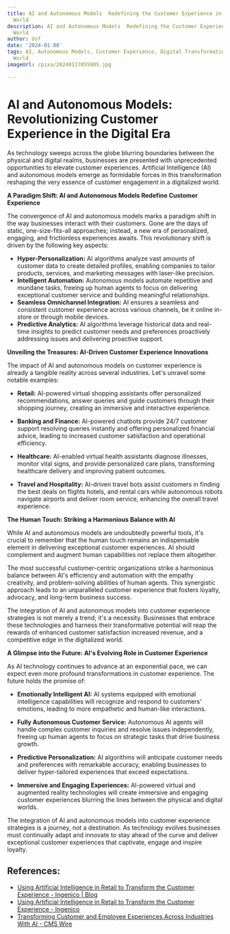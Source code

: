 ```yaml
---
title: AI and Autonomous Models  Redefining the Customer Experience in a Digitalized
  World
description: AI and Autonomous Models  Redefining the Customer Experience in a Digitalized
  World
author: Usf
date: '2024-01-08'
tags: AI, Autonomous Models, Customer Experience, Digital Transformation, Digitalized
  World
imageUrl: /pixa/20240117055905.jpg

---
```

# AI and Autonomous Models: Revolutionizing Customer Experience in the Digital Era

As technology sweeps across the globe blurring boundaries between  the  physical  and digital  realms, businesses are presented with  unprecedented opportunities to elevate customer experiences. Artificial Intelligence (AI) and autonomous  models emerge as formidable forces in this transformation reshaping the very  essence of customer engagement in a digitalized world.

**A  Paradigm Shift: AI  and  Autonomous Models Redefine Customer Experience**

The convergence of AI and autonomous models marks a  paradigm shift in the way businesses interact with their customers. Gone  are the days of static, one-size-fits-all approaches; instead, a new era of personalized, engaging, and frictionless experiences  awaits. This  revolutionary shift is driven by the following key aspects:

*  **Hyper-Personalization:** AI algorithms analyze vast amounts  of customer data to create detailed profiles, enabling companies to tailor products, services, and marketing messages with laser-like precision.
*  **Intelligent Automation:** Autonomous models automate repetitive and mundane tasks, freeing up human agents  to  focus  on delivering exceptional customer service and building meaningful relationships.
* **Seamless Omnichannel Integration:** AI ensures a seamless and consistent customer experience across various channels, be it online in-store  or through  mobile devices.
*  **Predictive Analytics:** AI algorithms leverage historical data and real-time insights to predict  customer needs and preferences proactively addressing issues and delivering proactive support.

**Unveiling the Treasures: AI-Driven Customer Experience Innovations**

The impact of AI and autonomous models  on customer experience is already a tangible reality across several industries. Let's unravel some  notable examples:

* **Retail:**  AI-powered virtual shopping assistants offer personalized recommendations, answer queries and guide customers through their shopping  journey, creating an immersive and interactive experience.

* **Banking and Finance:** AI-powered chatbots provide 24/7 customer support resolving queries instantly and offering personalized financial advice, leading to increased customer satisfaction and operational efficiency.

* **Healthcare:** AI-enabled virtual health assistants diagnose illnesses, monitor  vital signs, and provide personalized care plans, transforming healthcare  delivery and improving patient outcomes.

* **Travel and Hospitality:** AI-driven travel bots assist customers in finding the best deals on flights hotels, and  rental cars while  autonomous robots navigate airports  and deliver  room service, enhancing the overall travel experience.

**The Human Touch: Striking a Harmonious Balance with AI**

While AI and autonomous models  are undoubtedly powerful tools,  it's crucial to remember that the human touch remains  an indispensable element in delivering exceptional customer experiences. AI should complement and augment human capabilities not replace  them  altogether.

The  most successful customer-centric organizations strike a harmonious balance between AI's efficiency and automation  with  the  empathy creativity, and problem-solving  abilities of human agents. This synergistic approach  leads to an unparalleled customer experience that fosters loyalty, advocacy, and long-term business success.

The integration of AI and autonomous models into customer experience  strategies is not merely a trend;  it's a necessity. Businesses that embrace these technologies and harness their transformative potential will reap the rewards of enhanced customer satisfaction increased revenue, and a competitive edge in the digitalized world.

**A Glimpse into the  Future: AI's Evolving Role in Customer Experience**

As AI technology continues to advance at an exponential pace, we can expect even more  profound transformations in customer experience. The future holds the promise of:

* **Emotionally Intelligent AI:** AI systems  equipped with emotional intelligence capabilities will recognize and respond to customers' emotions, leading  to more empathetic and human-like  interactions.

* **Fully Autonomous Customer Service:** Autonomous AI agents will handle complex customer  inquiries and  resolve issues independently, freeing up human agents to focus on strategic tasks that drive business growth.

* **Predictive Personalization:**  AI algorithms will anticipate  customer needs and preferences with remarkable accuracy,  enabling businesses to  deliver hyper-tailored experiences that exceed expectations.

* **Immersive and Engaging Experiences:** AI-powered virtual and augmented  reality technologies will create immersive and engaging customer experiences blurring the lines between the physical and digital worlds.

The integration of AI and autonomous models into customer experience strategies is a journey, not a destination. As technology evolves businesses must continually adapt and innovate  to stay ahead  of the curve and  deliver  exceptional customer experiences  that captivate, engage and inspire loyalty.

## References:
- [Using Artificial Intelligence in Retail to Transform the Customer Experience - Ingenico | Blog](https://blog.ingenico.us/blog/using-artificial-intelligence-in-retail-to-transform-the-customer-experience)
- [Using Artificial Intelligence in Retail to Transform the Customer Experience - Ingenico](https://ingenico.com/it/node/848)
- [Transforming Customer and Employee Experiences Across Industries With AI - CMS Wire](https://www.cmswire.com/customer-experience/transforming-customer-and-employee-experiences-across-industries-with-ai/)
